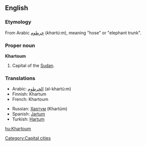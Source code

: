 ==English==
===Etymology===
From Arabic [[خرطوم]] (''khartú:m''), meaning "hose" or "elephant trunk".

===Proper noun===
'''Khartoum'''

# Capital of the [[Sudan]].

===Translations===
{{top}}
*Arabic: [[الخرطوم]] (al-khartú:m) {{m}}
*Finnish: Khartum
*French: Khartoum
{{mid}}
*Russian: [[Хартум]] (Khartúm) {{m}}
*Spanish: [[Jartum]] {{m}}
*Turkish: [[Hartum]]
{{bottom}}

[[Category:Capital cities]]

[[hu:Khartoum]]